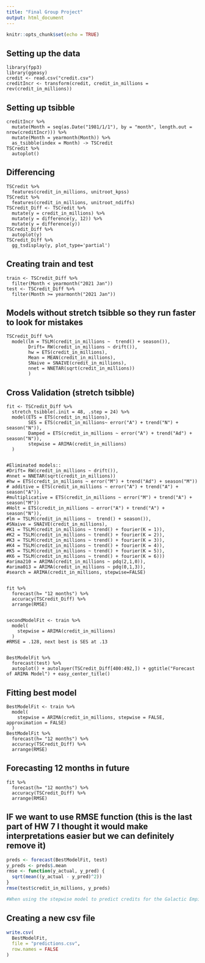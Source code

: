 ```yaml
---
title: "Final Group Project"
output: html_document
---
```


```r
knitr::opts_chunk$set(echo = TRUE)
```

## Setting up the data

```r-
library(fpp3)
library(ggeasy)
credit <- read.csv("credit.csv")
creditIncr <- transform(credit, credit_in_millions = rev(credit_in_millions))
```

## Setting up tsibble

```r-
creditIncr %>% 
  mutate(Month = seq(as.Date("1981/1/1"), by = "month", length.out = nrow(creditIncr))) %>%
  mutate(Month = yearmonth(Month)) %>% 
  as_tsibble(index = Month) -> TSCredit
TSCredit %>% 
  autoplot()
```

## Differencing

```r-
TSCredit %>%
  features(credit_in_millions, unitroot_kpss)
TSCredit %>%
  features(credit_in_millions, unitroot_ndiffs)
TSCredit_Diff <- TSCredit %>%
  mutate(y = credit_in_millions) %>% 
  mutate(y = difference(y, 12)) %>% 
  mutate(y = difference(y))
TSCredit_Diff %>% 
  autoplot(y)
TSCredit_Diff %>% 
  gg_tsdisplay(y, plot_type='partial')
```

## Creating train and test

```r-
train <- TSCredit_Diff %>% 
  filter(Month < yearmonth("2021 Jan"))
test <- TSCredit_Diff %>% 
  filter(Month >= yearmonth("2021 Jan"))
```

## Models without stretch tsibble so they run faster to look for mistakes

```r-
TSCredit_Diff %>% 
  model(lm = TSLM(credit_in_millions ~  trend() + season()),
        Drift= RW(credit_in_millions ~ drift()),
        hw = ETS(credit_in_millions),
        Mean = MEAN(credit_in_millions),
        SNaive = SNAIVE(credit_in_millions),
        nnet = NNETAR(sqrt(credit_in_millions))
        )
```

## Cross Validation (stretch tsibble)

```r-
fit <- TSCredit_Diff %>% 
  stretch_tsibble(.init = 48, .step = 24) %>% 
  model(ETS = ETS(credit_in_millions),
        SES = ETS(credit_in_millions~ error("A") + trend("N") + season("N")),
        Damped = ETS(credit_in_millions ~ error("A") + trend("Ad") + season("N")),
        stepwise = ARIMA(credit_in_millions)
  )


#Eliminated models::
#Drift= RW(credit_in_millions ~ drift()),
#nnet = NNETAR(sqrt(credit_in_millions))
#hw = ETS(credit_in_millions ~ error("M") + trend("Ad") + season("M"))
# additive = ETS(credit_in_millions ~ error("A") + trend("A") + season("A")),
#multiplicative = ETS(credit_in_millions ~ error("M") + trend("A") + season("M"))
#Holt = ETS(credit_in_millions ~ error("A") + trend("A") + season("N")),
#lm = TSLM(credit_in_millions ~  trend() + season()),
#SNaive = SNAIVE(credit_in_millions),
#K1 = TSLM(credit_in_millions ~ trend() + fourier(K = 1)), 
#K2 = TSLM(credit_in_millions ~ trend() + fourier(K = 2)),
#K3 = TSLM(credit_in_millions ~ trend() + fourier(K = 3)),
#K4 = TSLM(credit_in_millions ~ trend() + fourier(K = 4)),
#K5 = TSLM(credit_in_millions ~ trend() + fourier(K = 5)),
#K6 = TSLM(credit_in_millions ~ trend() + fourier(K = 6)))
#arima210 = ARIMA(credit_in_millions ~ pdq(2,1,0)),
#arima013 = ARIMA(credit_in_millions ~ pdq(0,1,3)),
#search = ARIMA(credit_in_millions, stepwise=FALSE)

 
fit %>% 
  forecast(h= "12 months") %>% 
  accuracy(TSCredit_Diff) %>% 
  arrange(RMSE)


secondModelFit <- train %>% 
  model(
    stepwise = ARIMA(credit_in_millions)
  )
#RMSE = .128, next best is SES at .13


BestModelFit %>% 
  forecast(test) %>% 
  autoplot() + autolayer(TSCredit_Diff[400:492,]) + ggtitle("Forecast of ARIMA Model") + easy_center_title()

```

## Fitting best model

```r-
BestModelFit <- train %>% 
  model(
    stepwise = ARIMA(credit_in_millions, stepwise = FALSE, approximation = FALSE)
  )
BestModelFit %>% 
  forecast(h= "12 months") %>% 
  accuracy(TSCredit_Diff) %>% 
  arrange(RMSE)
```

## Forecasting 12 months in future

```r-
fit %>% 
  forecast(h= "12 months") %>% 
  accuracy(TSCredit_Diff) %>% 
  arrange(RMSE)
```

## IF we want to use RMSE function (this is the last part of HW 7 I thought it would make interpretations easier but we can definitely remove it)

```r
preds <- forecast(BestModelFit, test)
y_preds <- preds$.mean
rmse <- function(y_actual, y_pred) {
  sqrt(mean((y_actual - y_pred)^2))
}
rmse(test$credit_in_millions, y_preds)

#When using the stepwise model to predict credits for the Galactic Empire for the next 12 months, the typical miss we expect is about 0.09 credits. 
```

## Creating a new csv file

```r
write.csv(
  BestModelFit,
  file = "predictions.csv",
  row.names = FALSE
)
```

